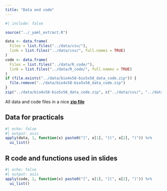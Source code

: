 ```yaml
---
title: "Data and code"
---
```



```r
#| include: false

source("../_yaml_extract.R")

data <- data.frame(
  Files = list.files("../data/csv/"),
  link = list.files("../data/csv/", full.names = TRUE)
)
code <- data.frame(
  Files = list.files("../data/R_code/"),
  link = list.files("../data/R_code/", full.names = TRUE)
)
if (file.exists("../data/bio4x58-bio5x58_data_code.zip")) {
  file.remove("../data/bio4x58-bio5x58_data_code.zip")
}
zip("../data/bio4x58-bio5x58_data_code.zip", c("../data/csv/", "../data/R_code/"))
```


All data and code files in a nice [**zip file**](../data/bio4x58-bio5x58_data_code.zip)

## Data for practicals

```r
#| echo: false
#| output: asis
apply(data, 1, function(x) paste0("[", x[1], "](", x[2], ")")) %>%
  ui_list()
```

## R code and functions used in slides

```r
#| echo: false
#| output: asis
apply(code, 1, function(x) paste0("[", x[1], "](", x[2], ")")) %>%
  ui_list()
```

